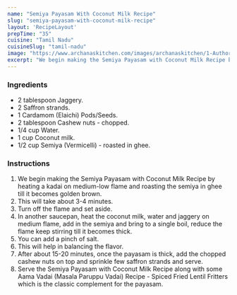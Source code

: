 ---
name: "Semiya Payasam With Coconut Milk Recipe"
slug: "semiya-payasam-with-coconut-milk-recipe"
layout: 'RecipeLayout'
prepTime: "35"
cuisine: "Tamil Nadu"
cuisineSlug: "tamil-nadu"
image: "https://www.archanaskitchen.com/images/archanaskitchen/1-Author/sibyl_sunitha/Semiya_Payasam_with_Coconut_Milk_Recipe_Semolina_Pudding_Recipe.jpg"
excerpt: "We begin making the Semiya Payasam with Coconut Milk Recipe by heating a kadai on medium-low flame and roasting the semiya in ghee till it becomes golden brown"
---

### Ingredients

- 2 tablespoon Jaggery.
- 2 Saffron strands.
- 1 Cardamom (Elaichi) Pods/Seeds.
- 2 tablespoon Cashew nuts - chopped.
- 1/4 cup Water.
- 1 cup Coconut milk.
- 1/2 cup Semiya (Vermicelli) - roasted in ghee.

### Instructions

1. We begin making the Semiya Payasam with Coconut Milk Recipe by heating a kadai on medium-low flame and roasting the semiya in ghee till it becomes golden brown.
1. This will take about 3-4 minutes.
1. Turn off the flame and set aside.
1. In another saucepan, heat the coconut milk, water and jaggery on medium flame, add in the semiya and bring to a single boil, reduce the flame keep stirring till it becomes thick.
1. You can add a pinch of salt.
1. This will help in balancing the flavor.
1. After about 15-20  minutes, once the payasam is thick, add the chopped cashew nuts on top and sprinkle few saffron strands and serve.
1.  Serve the Semiya Payasam with Coconut Milk Recipe  along with some Aama Vadai (Masala Paruppu Vadai) Recipe - Spiced Fried Lentil Fritters which is the classic complement for the payasam.
